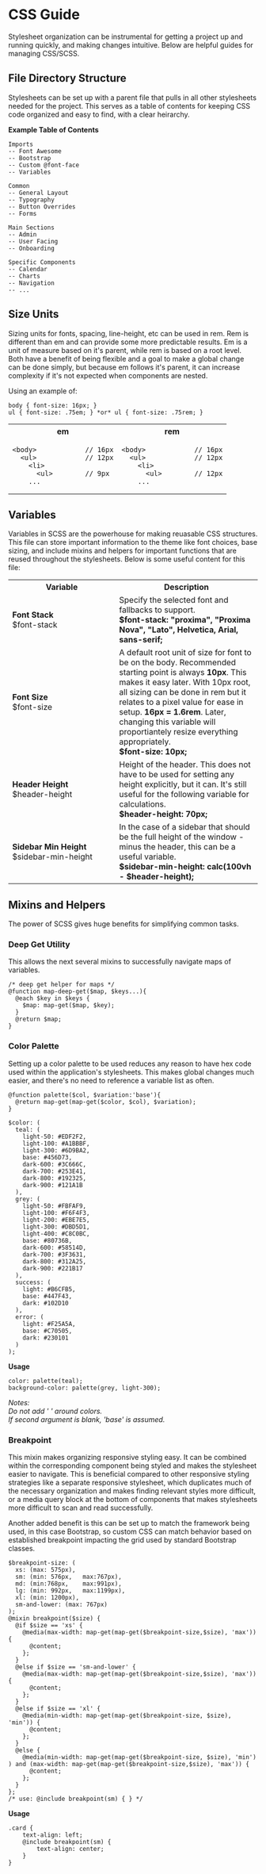 # CSS Guide

Stylesheet organization can be instrumental for getting a project up and running quickly, and making changes intuitive. Below are helpful guides for managing CSS/SCSS.

## File Directory Structure

Stylesheets can be set up with a parent file that pulls in all other stylesheets needed for the project. This serves as a table of contents for keeping CSS code organized and easy to find, with a clear heirarchy.

**Example Table of Contents**
```
Imports
-- Font Awesome
-- Bootstrap
-- Custom @font-face
-- Variables

Common
-- General Layout
-- Typography
-- Button Overrides
-- Forms

Main Sections
-- Admin
-- User Facing
-- Onboarding

Specific Components
-- Calendar
-- Charts
-- Navigation
-- ...
```

## Size Units

Sizing units for fonts, spacing, line-height, etc can be used in rem. Rem is different than em and can provide some more predictable results. Em is a unit of measure based on it's parent, while rem is based on a root level. Both have a benefit of being flexible and a goal to make a global change can be done simply, but because em follows it's parent, it can increase complexity if it's not expected when components are nested.

Using an example of:

```
body { font-size: 16px; }
ul { font-size: .75em; } *or* ul { font-size: .75rem; }
```

<table width="100%">
<tr>
<th>em</th>
<th>rem</th>
</tr>
<tr>
<td>

```
<body>            // 16px
  <ul>            // 12px
    <li>
      <ul>        // 9px
    ...

```

</td>
<td>

```
<body>            // 16px
  <ul>            // 12px
    <li>
      <ul>        // 12px
    ...

```

</td>
</tr>
</table>

## Variables
Variables in SCSS are the powerhouse for making reuasable CSS structures. This file can store important information to the theme like font choices, base sizing, and include mixins and helpers for important functions that are reused throughout the stylesheets. Below is some useful content for this file:

<table>
<tr>
<th width="200">Variable</th>
<th>Description</th>
</tr>
<tr>
<td><strong>Font Stack</strong><br />$font-stack</td>
<td>Specify the selected font and fallbacks to support. <br /><strong>$font-stack: "proxima", "Proxima Nova", "Lato", Helvetica, Arial, sans-serif;</strong></td>
</tr>
<tr>
<td><strong>Font Size</strong><br />$font-size</td>
<td>A default root unit of size for font to be on the body. Recommended starting point is always <strong>10px</strong>. This makes it easy later. With 10px root, all sizing can be done in rem but it relates to a pixel value for ease in setup. <strong>16px = 1.6rem</strong>. Later, changing this variable will proportiantely resize everything appropriately.<br /><strong>$font-size: 10px;</strong></td>
</tr>
<tr>
<td><strong>Header Height</strong><br />$header-height</td>
<td>Height of the header. This does not have to be used for setting any height explicitly, but it can. It's still useful for the following variable for calculations.<br /><strong>$header-height: 70px;</strong></td>
</tr>
<tr>
<td><strong>Sidebar Min Height</strong><br />$sidebar-min-height</td>
<td>In the case of a sidebar that should be the full height of the window - minus the header, this can be a useful variable.<br /><strong>$sidebar-min-height: calc(100vh - $header-height);</strong></td>
</tr>
</table>

## Mixins and Helpers 

The power of SCSS gives huge benefits for simplifying common tasks.

### Deep Get Utility

This allows the next several mixins to successfully navigate maps of variables.

```
/* deep get helper for maps */
@function map-deep-get($map, $keys...){
  @each $key in $keys {
    $map: map-get($map, $key);
  }
  @return $map;
}
```

### Color Palette

Setting up a color palette to be used reduces any reason to have hex code used within the application's stylesheets. This makes global changes much easier, and there's no need to reference a variable list as often.

```
@function palette($col, $variation:'base'){
  @return map-get(map-get($color, $col), $variation);
}

$color: (
  teal: (
    light-50: #EDF2F2,
    light-100: #A1BBBF,
    light-300: #6D9BA2,
    base: #456D73,
    dark-600: #3C666C,
    dark-700: #253E41,
    dark-800: #192325,
    dark-900: #121A1B
  ),
  grey: (
    light-50: #FBFAF9,
    light-100: #F6F4F3,
    light-200: #EBE7E5,
    light-300: #DBD5D1,
    light-400: #C8C0BC,
    base: #80736B,
    dark-600: #58514D,
    dark-700: #3F3631,
    dark-800: #312A25,
    dark-900: #221B17
  ),
  success: (
    light: #B6CFB5,
    base: #447F43,
    dark: #102D10
  ),
  error: (
    light: #F25A5A,
    base: #C70505,
    dark: #230101
  )
);
```

**Usage**

`color: palette(teal); `<br />
`background-color: palette(grey, light-300); `

*Notes:*<br />
*Do not add ' ' around colors.*<br />
*If second argument is blank, 'base' is assumed.*

### Breakpoint

This mixin makes organizing responsive styling easy. It can be combined within the corresponding component being styled and makes the stylesheet easier to navigate. This is beneficial compared to other responsive styling strategies like a separate responsive stylesheet, which duplicates much of the necessary organization and makes finding relevant styles more difficult, or a media query block at the bottom of components that makes stylesheets more difficult to scan and read successfully.

Another added benefit is this can be set up to match the framework being used, in this case Bootstrap, so custom CSS can match behavior based on established breakpoint impacting the grid used by standard Bootstrap classes.

```
$breakpoint-size: (
  xs: (max: 575px),
  sm: (min: 576px,   max:767px),
  md: (min:768px,    max:991px),
  lg: (min: 992px,   max:1199px),
  xl: (min: 1200px),
  sm-and-lower: (max: 767px)
);
@mixin breakpoint($size) {
  @if $size == 'xs' {
    @media(max-width: map-get(map-get($breakpoint-size,$size), 'max')) {
      @content;
    };
  }
  @else if $size == 'sm-and-lower' {
    @media(max-width: map-get(map-get($breakpoint-size,$size), 'max')) {
      @content;
    };
  }
  @else if $size == 'xl' {
    @media(min-width: map-get(map-get($breakpoint-size, $size), 'min')) {
      @content;
    };
  }
  @else {
    @media(min-width: map-get(map-get($breakpoint-size, $size), 'min') ) and (max-width: map-get(map-get($breakpoint-size,$size), 'max')) {
      @content;
    };
  }
};
/* use: @include breakpoint(sm) { } */
```
**Usage**

```
.card {
    text-align: left;
    @include breakpoint(sm) {
        text-align: center;
    }
}
```